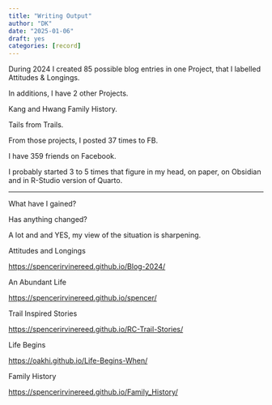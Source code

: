 ```yaml
---
title: "Writing Output"
author: "DK"
date: "2025-01-06"
draft: yes
categories: [record]
---
```


During 2024 I created 85 possible blog entries in one Project, that I labelled Attitudes & Longings.

In additions, I have 2 other Projects.

Kang and Hwang Family History.

Tails from Trails.

From those projects, I posted 37 times to FB.

I have 359 friends on Facebook.

I probably started 3 to 5 times that figure in my head, on paper, on Obsidian and in R-Studio version of Quarto.

---

What have I gained?

Has anything changed?

A lot and and YES, my view of the situation is sharpening.

Attitudes and Longings

<https://spencerirvinereed.github.io/Blog-2024/>

An Abundant Life

<https://spencerirvinereed.github.io/spencer/>

Trail Inspired Stories

<https://spencerirvinereed.github.io/RC-Trail-Stories/>

Life Begins

<https://oakhi.github.io/Life-Begins-When/>

Family History

<https://spencerirvinereed.github.io/Family_History/>
